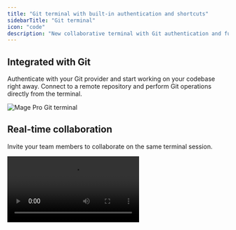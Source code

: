 ```yaml
---
title: "Git terminal with built-in authentication and shortcuts"
sidebarTitle: "Git terminal"
icon: "code"
description: "New collaborative terminal with Git authentication and functionality built-in for easy and fast version control."
---
```



<ProOnly source="git-terminal" />

## Integrated with Git

Authenticate with your Git provider and start working on your codebase right away.
Connect to a remote repository and perform Git operations directly from the terminal.

<Frame>
  <img
    alt="Mage Pro Git terminal"
    src="https://mage-ai.github.io/assets/pro/features/git-terminal-md.jpg"
  />
</Frame>

## Real-time collaboration

Invite your team members to collaborate on the same terminal session.

<Frame>
  <video
    controls
    autoplay
    loop
    src="https://github.com/user-attachments/assets/10dbb996-0353-4ed2-9eff-3e0a5080227f"
  >
  </video>
</Frame>
